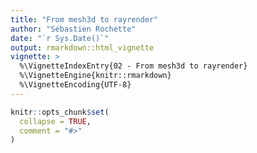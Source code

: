 ```yaml
---
title: "From mesh3d to rayrender"
author: "Sébastien Rochette"
date: "`r Sys.Date()`"
output: rmarkdown::html_vignette
vignette: >
  %\VignetteIndexEntry{02 - From mesh3d to rayrender}
  %\VignetteEngine{knitr::rmarkdown}
  %\VignetteEncoding{UTF-8}
---
```


```r
knitr::opts_chunk$set(
  collapse = TRUE,
  comment = "#>"
)
```
